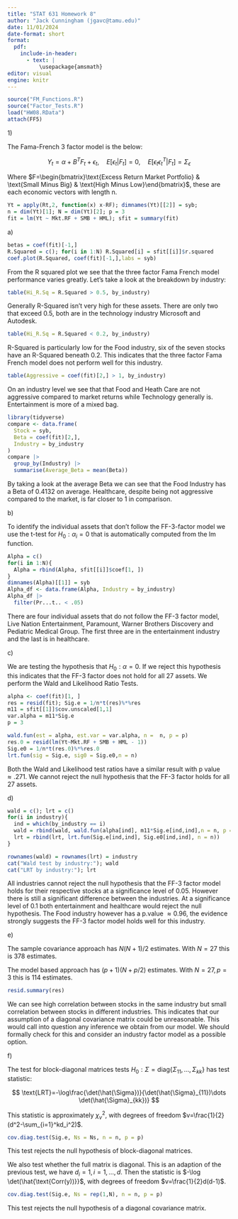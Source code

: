```yaml
---
title: "STAT 631 Homework 8"
author: "Jack Cunningham (jgavc@tamu.edu)"
date: 11/01/2024
date-format: short
format:
  pdf:
    include-in-header:
      - text: |
          \usepackage{amsmath}
editor: visual
engine: knitr
---
```


```r
source("FM_Functions.R")
source("Factor_Tests.R")
load("HW08.RData")
attach(FF5)
```

1\)

The Fama-French 3 factor model is the below:

$$
Y_t=\alpha+B^TF_t+\epsilon_t, \quad E[\epsilon_t|F_t]=0,\quad E[\epsilon_t \epsilon_t^T|F_t]=\Sigma_{\epsilon}
$$

Where $F=\begin{bmatrix}\text{Excess Return Market Portfolio} & \text{Small Minus Big} & \text{High Minus Low}\end{bmatrix}$, these are each economic vectors with length n.

```r
Yt = apply(Rt,2, function(x) x-RF); dimnames(Yt)[[2]] = syb;
n = dim(Yt)[1]; N = dim(Yt)[2]; p = 3
fit = lm(Yt ~ Mkt.RF + SMB + HML); sfit = summary(fit)
```

a\)

```r
betas = coef(fit)[-1,]
R.Squared = c(); for(i in 1:N) R.Squared[i] = sfit[[i]]$r.squared
coef.plot(R.Squared, coef(fit)[-1,],labs = syb)
```

From the R squared plot we see that the three factor Fama French model performance varies greatly. Let's take a look at the breakdown by industry:

```r
table(Hi_R.Sq = R.Squared > 0.5, by_industry)
```

Generally R-Squared isn't very high for these assets. There are only two that exceed 0.5, both are in the technology industry Microsoft and Autodesk.

```r
table(Hi_R.Sq = R.Squared < 0.2, by_industry)
```

R-Squared is particularly low for the Food industry, six of the seven stocks have an R-Squared beneath 0.2. This indicates that the three factor Fama French model does not perform well for this industry.

```r
table(Aggressive = coef(fit)[2,] > 1, by_industry)
```

On an industry level we see that that Food and Heath Care are not aggressive compared to market returns while Technology generally is. Entertainment is more of a mixed bag.

```r
library(tidyverse)
compare <- data.frame(
  Stock = syb,
  Beta = coef(fit)[2,],
  Industry = by_industry
)
compare |> 
  group_by(Industry) |> 
  summarise(Average_Beta = mean(Beta))
```

By taking a look at the average Beta we can see that the Food Industry has a Beta of 0.4132 on average. Healthcare, despite being not aggressive compared to the market, is far closer to 1 in comparison.

b\)

To identify the individual assets that don't follow the FF-3-factor model we use the t-test for $H_0:\alpha_i=0$ that is automatically computed from the lm function.

```r
Alpha = c()
for(i in 1:N){
  Alpha = rbind(Alpha, sfit[[i]]$coef[1, ])
}
dimnames(Alpha)[[1]] = syb
Alpha_df <- data.frame(Alpha, Industry = by_industry)
Alpha_df |> 
  filter(Pr...t.. < .05)
```

There are four individual assets that do not follow the FF-3 factor model, Live Nation Entertainment, Paramount, Warner Brothers Discovery and Pediatric Medical Group. The first three are in the entertainment industry and the last is in healthcare.

c\)

We are testing the hypothesis that $H_0:\alpha = 0$. If we reject this hypothesis this indicates that the FF-3 factor does not hold for all 27 assets. We perform the Wald and Likelihood Ratio Tests.

```r
alpha <- coef(fit)[1, ]
res = resid(fit); Sig.e = 1/n*t(res)%*%res
m11 = sfit[[1]]$cov.unscaled[1,1]
var.alpha = m11*Sig.e
p = 3

wald.fun(est = alpha, est.var = var.alpha, n =  n, p = p)
res.0 = resid(lm(Yt~Mkt.RF + SMB + HML - 1))
Sig.e0 = 1/n*t(res.0)%*%res.0
lrt.fun(sig = Sig.e, sig0 = Sig.e0,n = n)
```

Both the Wald and Likelihood test ratios have a similar result with p value $\approx.271$. We cannot reject the null hypothesis that the FF-3 factor holds for all 27 assets.

d\)

```r
wald = c(); lrt = c()
for(i in industry){
  ind = which(by_industry == i)
  wald = rbind(wald, wald.fun(alpha[ind], m11*Sig.e[ind,ind],n = n, p = p))
  lrt = rbind(lrt, lrt.fun(Sig.e[ind,ind], Sig.e0[ind,ind], n = n))
}

rownames(wald) = rownames(lrt) = industry
cat("Wald test by industry:"); wald
cat("LRT by industry:"); lrt
```

All industries cannot reject the null hypothesis that the FF-3 factor model holds for their respective stocks at a significance level of 0.05. However there is still a significant difference between the industries. At a significance level of 0.1 both entertainment and healthcare would reject the null hypothesis. The Food industry however has a p.value $\approx 0.96$, the evidence strongly suggests the FF-3 factor model holds well for this industry.

e\)

The sample covariance approach has $N(N+1)/2$ estimates. With $N = 27$ this is 378 estimates.

The model based approach has $(p+1)(N+p/2)$ estimates. With $N=27,p=3$ this is 114 estimates.

```r
resid.summary(res)
```

We can see high correlation between stocks in the same industry but small correlation between stocks in different industries. This indicates that our assumption of a diagonal covariance matrix could be unreasonable. This would call into question any inference we obtain from our model. We should formally check for this and consider an industry factor model as a possible option.

f\)

The test for block-diagonal matrices tests $H_0:\Sigma=\text{diag}\{\Sigma_{11},\dots,\Sigma_{kk}\}$ has test statistic:

$$
\text{LRT}=-\log\frac{\det(\hat{\Sigma})}{\det(\hat{\Sigma}_{11})\dots \det(\hat{\Sigma}_{kk})}
$$

This statistic is approximately $\chi^2_v$, with degrees of freedom $v=\frac{1}{2}(d^2-\sum_{i=1}^kd_i^2)$.

```r
cov.diag.test(Sig.e, Ns = Ns, n = n, p = p)
```

This test rejects the null hypothesis of block-diagonal matrices.

We also test whether the full matrix is diagonal. This is an adaption of the previous test, we have $d_i=1,i=1,...,d$. Then the statistic is $-\log \det(\hat{\text{Corr(y))}}$, with degrees of freedom $v=\frac{1}{2}d(d-1)$.

```r
cov.diag.test(Sig.e, Ns = rep(1,N), n = n, p = p)
```

This test rejects the null hypothesis of a diagonal covariance matrix.
